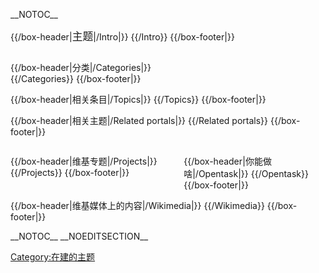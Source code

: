 {{noteTA
|T=zh-cn:Portal:夏洛克·福尔摩斯; zh-tw:Portal:夏洛克·福爾摩斯; zh-hans:Portal:歇洛克·福爾摩斯
|1=zh-cn:夏洛克; zh-tw:夏洛克;zh-hans:歇洛克;
|2=zh-cn:斯科特; zh-tw:史考特; zh-hk:斯科特;
|3=zh-cn:四签名;zh-tw:四個簽名;zh-hk:四簽名;
|4=zh-hk:營造商探案;zh-tw:諾伍德的建築師;zh-cn:诺伍德的建筑师;
}}

{{Shortcut|P:SHH|P:ShH}}
{{browsebar}}__NOTOC__

<div style="clear:both; width:100%">

{{/box-header|<big>{{PAGENAME}}主题</big>|{{FULLPAGENAME}}/Intro|}}
{{{{FULLPAGENAME}}/Intro}}
{{/box-footer|}}
</div>
<div style="text-align:center; margin:0.25em auto 0.75em">{{purge|'''查看新选项'''}}</div>
<div style="width:53%;display:block;float:left;">
<!--<div class="portal-column-left">  Switch to one column on narrow screens -->

{{Random portal component with nominate|max=1|header=精选条目|footer=更多...| subpage=Selected article}}
{{Random portal component|max=1|seed=22|header=你知道吗？|subpage=Did you know}}
{{/box-header|分类|{{FULLPAGENAME}}/Categories|}}
{{{{FULLPAGENAME}}/Categories}}
{{/box-footer|}}

</div>
<div style="width:45%;display:block;float:right;">
<!--<div class="portal-column-right">  Switch to one column on narrow screens -->

{{Random portal component with nominate|max=1|header=精选人物|footer=更多...| subpage=Selected character}}

{{Random portal component with nominate|max=4|header=精选图片|footer=更多...| subpage=Selected picture}}

</div>

<div style="clear:both; width:100%">

{{/box-header|相关条目|{{FULLPAGENAME}}/Topics|}}
{{{{FULLPAGENAME}}/Topics}}
{{/box-footer|}}

{{/box-header|相关主题|{{FULLPAGENAME}}/Related portals|}}
{{{{FULLPAGENAME}}/Related portals}}
{{/box-footer|}}
</div>
<div style="width:53%;display:block;float:left;">
<!--<div class="portal-column-left">  Switch to one column on narrow screens -->
{{/box-header|维基专题|{{FULLPAGENAME}}/Projects|}}
{{{{FULLPAGENAME}}/Projects}}
{{/box-footer|}}
</div>
<div style="width:45%;display:block;float:right;">

<!--<div class="portal-column-right">  Switch to one column on narrow screens -->
{{/box-header|你能做啥|{{FULLPAGENAME}}/Opentask|}}
{{{{FULLPAGENAME}}/Opentask}}
{{/box-footer|}}
</div>

<div style="clear:both; width:100%">

{{/box-header|维基媒体上的内容|{{FULLPAGENAME}}/Wikimedia|}}
{{{{FULLPAGENAME}}/Wikimedia}}
{{/box-footer|}}

</div>
{{portals}}
{{purge page}}

__NOTOC__ __NOEDITSECTION__

[[Category:在建的主题|Category:在建的主题]]